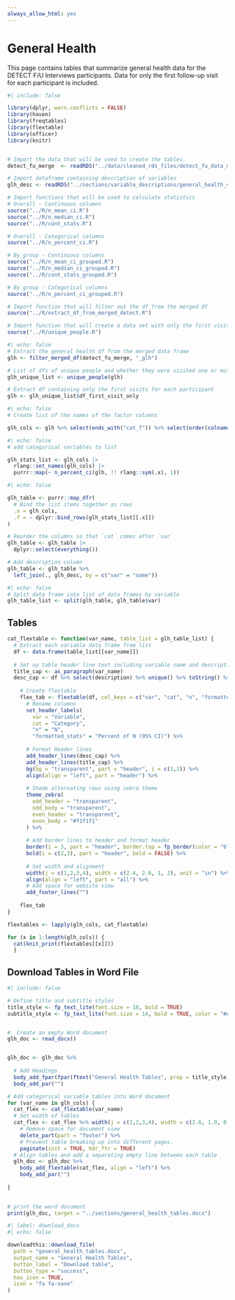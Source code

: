 ```yaml
---
always_allow_html: yes
---
```


# General Health

This page contains tables that summarize general health data for the DETECT F/U Interviews participants. Data for only the first follow-up visit for each participant is included.

```r
#| include: false

library(dplyr, warn.conflicts = FALSE)
library(haven)
library(freqtables)
library(flextable)
library(officer)
library(knitr)


# Import the data that will be used to create the tables.
detect_fu_merge  <- readRDS("../data/cleaned_rds_files/detect_fu_data_merged.rds")

# Import dataframe containing description of variables
glh_desc <- readRDS("../sections/variable_descriptions/general_health_var_desc.rds")

# Import functions that will be used to calculate statistics
# Overall - Continuous columns
source("../R/n_mean_ci.R")
source("../R/n_median_ci.R")
source("../R/cont_stats.R")

# Overall - Categorical columns
source("../R/n_percent_ci.R")

# By group - Continuous columns
source("../R/n_mean_ci_grouped.R")
source("../R/n_median_ci_grouped.R")
source("../R/cont_stats_grouped.R")

# By group - Categorical columns
source("../R/n_percent_ci_grouped.R")

# Import function that will filter out the df from the merged df
source("../R/extract_df_from_merged_detect.R")

# Import function that will create a data set with only the first visit for each unique person
source("../R/unique_people.R")
```

<!-- ## Create a data set with only the first visit for each unique person -->

```r
#| echo: false
# Extract the general health df from the merged data frame
glh <- filter_merged_df(detect_fu_merge, "_glh")

# List of dfs of unique people and whether they were visited one or multiple times 
glh_unique_list <- unique_people(glh)

# Extract df containing only the first visits for each participant
glh <- glh_unique_list$df_first_visit_only
```

<!-- ## Create lists of columns to analyze -->

```r
#| echo: false
# Create list of the names of the factor columns

glh_cols <- glh %>% select(ends_with("cat_f")) %>% select(order(colnames(.))) %>% names()
```


<!-- ## Create data frame that contains overall summary statistics for the data -->

```r
#| echo: false
# add categorical variables to list

glh_stats_list <- glh_cols |>
  rlang::set_names(glh_cols) |> 
  purrr::map(~ n_percent_ci(glh, !! rlang::sym(.x), 1))

```

```r
#| echo: false

glh_table <- purrr::map_dfr(
  # Bind the list items together as rows
  .x = glh_cols,
  .f = ~ dplyr::bind_rows(glh_stats_list[[.x]])
)

# Reorder the columns so that `cat` comes after `var`
glh_table <- glh_table |> 
  dplyr::select(everything())

# Add description column 
glh_table <- glh_table %>%
  left_join(., glh_desc, by = c("var" = "name"))
```

```r
#| echo: false
# Split data frame into list of data frames by variable
glh_table_list <- split(glh_table, glh_table$var)

```


<!-- ## Create Flextables -->

## Tables

```r
cat_flextable <- function(var_name, table_list = glh_table_list) {
  # Extract each variable data frame from list 
  df <- data.frame(table_list[[var_name]])
  
  # Set up table header line text including variable name and description
  title_cap <- as_paragraph(var_name)
  desc_cap <- df %>% select(description) %>% unique() %>% toString() %>% as_paragraph()
    
    # Create flextable
    flex_tab <- flextable(df, col_keys = c("var", "cat", "n", "formatted_stats")) %>%
      # Rename columns
      set_header_labels(
        var = "Variable", 
        cat = "Category", 
        "n" = "N",
        "formatted_stats" = "Percent of N (95% CI)") %>%
      
      # Format Header lines
      add_header_lines(desc_cap) %>%
      add_header_lines(title_cap) %>%
      bg(bg = "transparent", part = "header", i = c(1,2)) %>%
      align(align = "left", part = "header") %>%
      
      # Shade alternating rows using zebra theme
      theme_zebra(
        odd_header = "transparent",
        odd_body = "transparent",
        even_header = "transparent",
        even_body = "#f1f1f1"
      ) %>%
      
      # Add border lines to header and format header
      border(i = 3, part = "header", border.top = fp_border(color = "black"), border.bottom = fp_border(color = "black")) %>%
      bold(i = c(2,3), part = "header", bold = FALSE) %>%
      
      # Set width and alignment
      width(j = c(1,2,3,4), width = c(2.4, 2.6, 1, 2), unit = "in") %>%
      align(align = "left", part = "all") %>%
      # Add space for website view
      add_footer_lines("")
    
    flex_tab
}
```


```r
flextables <- lapply(glh_cols, cat_flextable)

for (x in 1:length(glh_cols)) {
  cat(knit_print(flextables[[x]]))
  }

```

## Download Tables in Word File

```r
#| include: false

# Define title and subtitle styles
title_style <- fp_text_lite(font.size = 18, bold = TRUE)
subtitle_style <- fp_text_lite(font.size = 14, bold = TRUE, color = "#A7A7A7")


#  Create an empty Word document
glh_doc <- read_docx()


glh_doc <- glh_doc %>%
  
  # Add Headings
  body_add_fpar(fpar(ftext("General Health Tables", prop = title_style))) %>%
  body_add_par("")

# Add categorical variable tables into Word document
for (var_name in glh_cols) {
  cat_flex <- cat_flextable(var_name)
  # Set width of tables
  cat_flex <- cat_flex %>% width(j = c(1,2,3,4), width = c(2.6, 1.9, 0.8, 1.5), unit = "in") %>%
    # Remove space for document view
    delete_part(part = "footer") %>%
    # Prevent table breaking up into different pages.
    paginate(init = TRUE, hdr_ftr = TRUE)
  # Align tables and add a separating empty line between each table    
  glh_doc <- glh_doc %>%
    body_add_flextable(cat_flex, align = "left") %>%
    body_add_par("")
    
}
  

# print the word document
print(glh_doc, target = "../sections/general_health_tables.docx")
```


```r
#| label: download_docx
#| echo: false

downloadthis::download_file(
  path = "general_health_tables.docx",
  output_name = "General Health Tables",
  button_label = "Download table",
  button_type = "success",
  has_icon = TRUE,
  icon = "fa fa-save"
)
```



